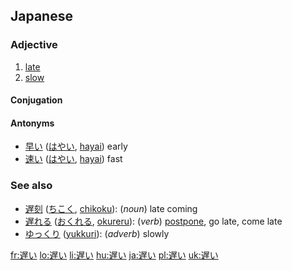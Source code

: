 ==Japanese==
{{ja-kanjitab|遅}}

===Adjective===
{{ja-adj|k|decl=i|hira=おそい|rom=osoi}}

# [[late]]
# [[slow]]

====Conjugation====
{{ja-i|遅|おそ|oso}}

====Antonyms====
*[[早い]] ([[はやい]], [[hayai]]) early
*[[速い]] ([[はやい]], [[hayai]]) fast

===See also===
* [[遅刻]] ([[ちこく]], [[chikoku]]): (''noun'') late coming
* [[遅れる]] ([[おくれる]], [[okureru]]): (''verb'') [[postpone]], go late, come late
* [[ゆっくり]] ([[yukkuri]]): (''adverb'') slowly

[[fr:遅い]]
[[lo:遅い]]
[[li:遅い]]
[[hu:遅い]]
[[ja:遅い]]
[[pl:遅い]]
[[uk:遅い]]